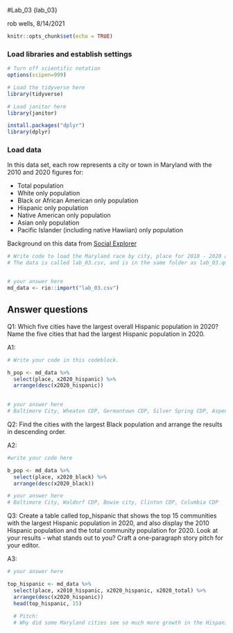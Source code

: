 #Lab_03 {lab_03}

rob wells, 8/14/2021

```r
knitr::opts_chunk$set(echo = TRUE)
```

### Load libraries and establish settings
```r
# Turn off scientific notation
options(scipen=999)

# Load the tidyverse here
library(tidyverse)

# Load janitor here
library(janitor)

install.packages("dplyr")
library(dplyr)

```

### Load data

In this data set, each row represents a city or town in Maryland with the 2010 and 2020 figures for: 

-  Total population 
-  White only population
-  Black or African American only population
-  Hispanic only population 
-  Native American only population
-  Asian only population
-  Pacific Islander (including native Hawiian) only population

Background on this data from [Social Explorer](https://www.socialexplorer.com/data/ACS2016_5yr/metadata/?ds=ACS16_5yr&table=B02001) 
```r
# Write code to load the Maryland race by city, place for 2010 - 2020 and call it md_race.
# The data is called lab_03.csv, and is in the same folder as lab_03.qmd (this data notebook)


# your answer here
md_data <- rio::import("lab_03.csv")

```


## Answer questions

Q1: Which five cities have the largest overall Hispanic population in 2020? Name the five cities that had the largest Hispanic population in 2020. 

A1:
```r

# Write your code in this codeblock.

h_pop <- md_data %>%
  select(place, x2020_hispanic) %>%
  arrange(desc(x2020_hispanic))
 

# your answer here
# Baltimore City, Wheaton CDP, Germantown CDP, Silver Spring CDP, Aspen Hill CDP

```

Q2: Find the cities with the largest Black population and arrange the results in descending order. 

A2:

```r
#write your code here

b_pop <- md_data %>%
  select(place, x2020_black) %>%
  arrange(desc(x2020_black))

# your answer here
# Baltimore City, Waldorf CDP, Bowie city, Clinton CDP, Columbia CDP

```

Q3: Create a table called top_hispanic that shows the top 15 communities with the largest Hispanic population in 2020, and also display the 2010 Hispanic population and the total community population for 2020. Look at your results - what stands out to you? Craft a one-paragraph story pitch for your editor. 

A3:

```r

# your answer here

top_hispanic <- md_data %>%
  select(place, x2010_hispanic, x2020_hispanic, x2020_total) %>%
  arrange(desc(x2020_hispanic)) 
  head(top_hispanic, 15)
  
  # Pitch:
  # Why did some Maryland cities see so much more growth in the Hispanic population than others between 2010 and 2020? Baltimore city grew by about 10,000, Aspen Hill CDP grew by about 8,000 and Montgomery Village CDP grew by about 5,000 between 2010 and 2020. Most of the other Maryland cities that currently have the highest Hispanic population only saw growth of around 2,000 and 3,000. What is making certain cities more desirable for Hispanic people than others? And on the contrary, what are the Maryland cities that saw the largest decrease in their Hispanic population? What makes those cities so undesirable?

```
